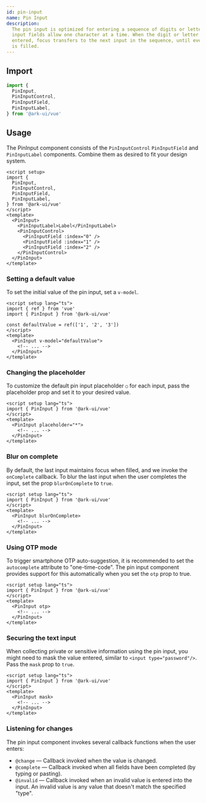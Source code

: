 ```yaml
---
id: pin-input
name: Pin Input
description:
  The pin input is optimized for entering a sequence of digits or letters. The
  input fields allow one character at a time. When the digit or letter is
  entered, focus transfers to the next input in the sequence, until every input
  is filled.
---
```


## Import

```ts
import {
  PinInput,
  PinInputControl,
  PinInputField,
  PinInputLabel,
} from '@ark-ui/vue'
```

## Usage

The PinInput component consists of the `PinInputControl` `PinInputField` and
`PinInputLabel` components. Combine them as desired to fit your design system.

```vue
<script setup>
import {
  PinInput,
  PinInputControl,
  PinInputField,
  PinInputLabel,
} from '@ark-ui/vue'
</script>
<template>
  <PinInput>
    <PinInputLabel>Label</PinInputLabel>
    <PinInputControl>
      <PinInputField :index="0" />
      <PinInputField :index="1" />
      <PinInputField :index="2" />
    </PinInputControl>
  </PinInput>
</template>
```

### Setting a default value

To set the initial value of the pin input, set a `v-model`.

```vue
<script setup lang="ts">
import { ref } from 'vue'
import { PinInput } from '@ark-ui/vue'

const defaultValue = ref(['1', '2', '3'])
</script>
<template>
  <PinInput v-model="defaultValue">
    <!-- ... -->
  </PinInput>
</template>
```

### Changing the placeholder

To customize the default pin input placeholder `○` for each input, pass the
placeholder prop and set it to your desired value.

```vue
<script setup lang="ts">
import { PinInput } from '@ark-ui/vue'
</script>
<template>
  <PinInput placeholder="*">
    <!-- ... -->
  </PinInput>
</template>
```

### Blur on complete

By default, the last input maintains focus when filled, and we invoke the
`onComplete` callback. To blur the last input when the user completes the input,
set the prop `blurOnComplete` to `true`.

```vue
<script setup lang="ts">
import { PinInput } from '@ark-ui/vue'
</script>
<template>
  <PinInput blurOnComplete>
    <!-- ... -->
  </PinInput>
</template>
```

### Using OTP mode

To trigger smartphone OTP auto-suggestion, it is recommended to set the
`autocomplete` attribute to "one-time-code". The pin input component provides
support for this automatically when you set the `otp` prop to true.

```vue
<script setup lang="ts">
import { PinInput } from '@ark-ui/vue'
</script>
<template>
  <PinInput otp>
    <!-- ... -->
  </PinInput>
</template>
```

### Securing the text input

When collecting private or sensitive information using the pin input, you might
need to mask the value entered, similar to `<input type="password"/>`. Pass the
`mask` prop to `true`.

```vue
<script setup lang="ts">
import { PinInput } from '@ark-ui/vue'
</script>
<template>
  <PinInput mask>
    <!-- ... -->
  </PinInput>
</template>
```

### Listening for changes

The pin input component invokes several callback functions when the user enters:

- `@change` — Callback invoked when the value is changed.
- `@complete` — Callback invoked when all fields have been completed (by typing
  or pasting).
- `@invalid` — Callback invoked when an invalid value is entered into the input.
  An invalid value is any value that doesn't match the specified "type".
